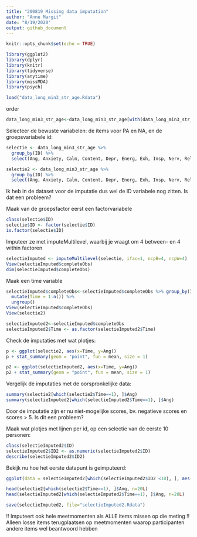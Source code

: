 ```yaml
---
title: "200819 Missing data imputation"
author: "Anne Margit"
date: "8/19/2020"
output: github_document
---
```


```r
knitr::opts_chunk$set(echo = TRUE)
```

```r
library(ggplot2)
library(dplyr)
library(knitr)
library(tidyverse)
library(anytime)
library(missMDA)
library(psych)
```

```r
load("data_long_min3_str_age.Rdata")
```

order
```r
data_long_min3_str_age<-data_long_min3_str_age[with(data_long_min3_str_age, order(ID, Time)),]
```

Selecteer de bewuste variabelen: de items voor PA en NA, en de groepsvariabele id:
```r
selectie <- data_long_min3_str_age %>%
  group_by(ID) %>%
  select(Ang, Anxiety, Calm, Content, Depr, Energ, Exh, Insp, Nerv, Rel)
```

```r
selectie2 <- data_long_min3_str_age %>%
  group_by(ID) %>%
  select(Ang, Anxiety, Calm, Content, Depr, Energ, Exh, Insp, Nerv, Rel, Time)
```
Ik heb in de dataset voor de imputatie dus wel de ID variabele nog zitten. Is dat een probleem?

Maak van de groepsfactor eerst een factorvariabele 
```r
class(selectie$ID)
selectie$ID <- factor(selectie$ID)
is.factor(selectie$ID)
```

Imputeer ze met imputeMultilevel, waarbij je vraagt om 4 between- en 4 within factoren
```r
selectieImputed <- imputeMultilevel(selectie, ifac=1, ncpB=4, ncpW=4)
View(selectieImputed$completeObs)
dim(selectieImputed$completeObs)

```
Maak een time variable
```r
selectieImputed$completeObs<-selectieImputed$completeObs %>% group_by(ID) %>%
  mutate(Time = 1:n()) %>% 
  ungroup()
View(selectieImputed$completeObs)
View(selectie2)
```

```r
selectieImputed2<-selectieImputed$completeObs
selectieImputed2$Time <- as.factor(selectieImputed2$Time)
```

Check de imputaties met wat plotjes:
```r
p <- ggplot(selectie2, aes(x=Time, y=Ang)) 
p + stat_summary(geom = "point", fun = mean, size = 1) 
```


```r
p2 <- ggplot(selectieImputed2, aes(x=Time, y=Ang)) 
p2 + stat_summary(geom = "point", fun = mean, size = 1) 
```

Vergelijk de imputaties met de oorspronkelijke data:
```r
summary(selectie2[which(selectie2$Time==1), ]$Ang)
summary(selectieImputed2[which(selectieImputed2$Time==1), ]$Ang)
```

Door de imputatie zijn er nu niet-mogelijke scores, bv. negatieve scores en scores > 5. Is dit een probleem?


Maak wat plotjes met lijnen per id, op een selectie van de eerste 10 personen:

```r
class(selectieImputed2$ID)
selectieImputed2$ID2 <- as.numeric(selectieImputed2$ID)
describe(selectieImputed2$ID2)
```

Bekijk nu hoe het eerste datapunt is geimputeerd:
```r
ggplot(data = selectieImputed2[which(selectieImputed2$ID2 <10), ], aes(x = Time, y = Ang, color=as.factor(ID2))) + geom_line() + geom_point() + facet_grid(. ~ ID2)
```

```r
head(selectie2[which(selectie2$Time==1), ]$Ang, n=20L)
head(selectieImputed2[which(selectieImputed2$Time==1), ]$Ang, n=20L)
```

```r
save(selectieImputed2, file="selectieImputed2.Rdata")
```

!! Imputeert ook hele meetmomenten als ALLE items missen op die meting
!! Alleen losse items terugplaatsen op meetmomenten waarop participanten andere items wel beantwoord hebben  











